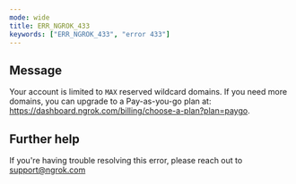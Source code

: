 ```yaml
---
mode: wide
title: ERR_NGROK_433
keywords: ["ERR_NGROK_433", "error 433"]
---
```


## Message

Your account is limited to `MAX` reserved wildcard domains. If you need more domains, you can upgrade to a Pay-as-you-go plan at: https://dashboard.ngrok.com/billing/choose-a-plan?plan=paygo.

## Further help

If you're having trouble resolving this error, please reach out to [support@ngrok.com](mailto:support@ngrok.com?subject=Help%20with%20ERR_NGROK_433)
